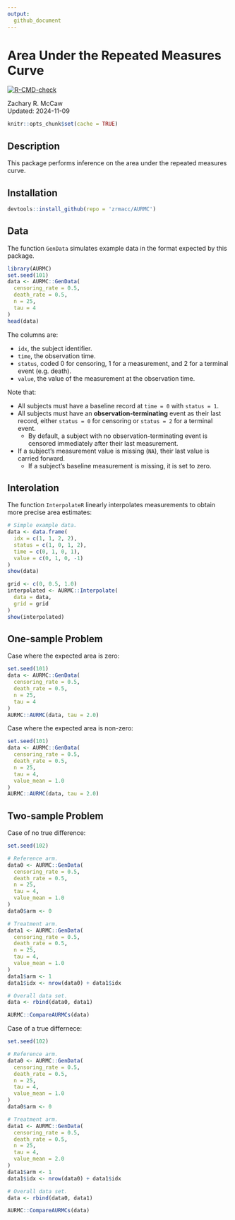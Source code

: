 ```yaml
---
output: 
  github_document
--- 
```


# Area Under the Repeated Measures Curve

<!-- badges: start -->
[![R-CMD-check](https://github.com/zrmacc/AURMC/actions/workflows/R-CMD-check.yaml/badge.svg)](https://github.com/zrmacc/AURMC/actions/workflows/R-CMD-check.yaml)
<!-- badges: end -->

Zachary R. McCaw <br>
Updated: 2024-11-09

```r
knitr::opts_chunk$set(cache = TRUE)
```

## Description

This package performs inference on the area under the repeated measures curve.

## Installation

```R
devtools::install_github(repo = 'zrmacc/AURMC')
```

## Data

The function `GenData` simulates example data in the format expected by this package. 

```R
library(AURMC)
set.seed(101)
data <- AURMC::GenData(
  censoring_rate = 0.5,
  death_rate = 0.5,
  n = 25,
  tau = 4
)
head(data)
```

The columns are:

* `idx`, the subject identifier. 
* `time`, the observation time. 
* `status`, coded 0 for censoring, 1 for a measurement, and 2 for a terminal event (e.g. death).
* `value`, the value of the measurement at the observation time.

Note that:

* All subjects must have a baseline record at `time = 0` with `status = 1`.
* All subjects must have an **observation-terminating** event as their last record, either `status = 0` for censoring or `status = 2` for a terminal event.
  - By default, a subject with no observation-terminating event is censored immediately after their last measurement.
* If a subject's measurement value is missing (`NA`), their last value is carried forward.
  - If a subject's baseline measurement is missing, it is set to zero.

## Interolation

The function `InterpolateR` linearly interpolates measurements to obtain more precise area estimates:
```r
# Simple example data.
data <- data.frame(
  idx = c(1, 1, 2, 2),
  status = c(1, 0, 1, 2),
  time = c(0, 1, 0, 1),
  value = c(0, 1, 0, -1)
)
show(data)
```

```r
grid <- c(0, 0.5, 1.0)
interpolated <- AURMC::Interpolate(
  data = data,
  grid = grid
)
show(interpolated)
```

## One-sample Problem

Case where the expected area is zero:
```r
set.seed(101)
data <- AURMC::GenData(
  censoring_rate = 0.5,
  death_rate = 0.5,
  n = 25,
  tau = 4
)
AURMC::AURMC(data, tau = 2.0)
```

Case where the expected area is non-zero:
```r
set.seed(101)
data <- AURMC::GenData(
  censoring_rate = 0.5,
  death_rate = 0.5,
  n = 25,
  tau = 4,
  value_mean = 1.0
)
AURMC::AURMC(data, tau = 2.0)
```

## Two-sample Problem

Case of no true difference:
```r
set.seed(102)

# Reference arm.
data0 <- AURMC::GenData(
  censoring_rate = 0.5,
  death_rate = 0.5,
  n = 25,
  tau = 4,
  value_mean = 1.0
)
data0$arm <- 0

# Treatment arm.
data1 <- AURMC::GenData(
  censoring_rate = 0.5,
  death_rate = 0.5,
  n = 25,
  tau = 4,
  value_mean = 1.0
)
data1$arm <- 1
data1$idx <- nrow(data0) + data1$idx

# Overall data set.
data <- rbind(data0, data1)

AURMC::CompareAURMCs(data)
```

Case of a true differnece:
```r
set.seed(102)

# Reference arm.
data0 <- AURMC::GenData(
  censoring_rate = 0.5,
  death_rate = 0.5,
  n = 25,
  tau = 4,
  value_mean = 1.0
)
data0$arm <- 0

# Treatment arm.
data1 <- AURMC::GenData(
  censoring_rate = 0.5,
  death_rate = 0.5,
  n = 25,
  tau = 4,
  value_mean = 2.0
)
data1$arm <- 1
data1$idx <- nrow(data0) + data1$idx

# Overall data set.
data <- rbind(data0, data1)

AURMC::CompareAURMCs(data)
```
